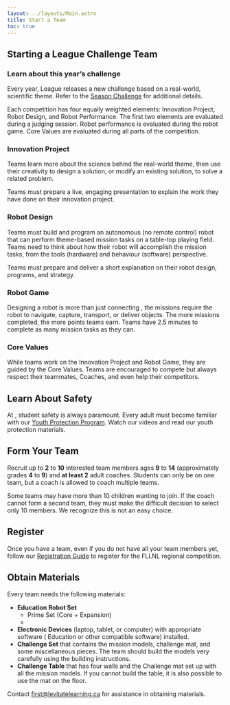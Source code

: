 ```yaml
---
layout: ../layouts/Main.astro
title: Start a Team
toc: true
---
```



## Starting a <FIRSTLEGO/> League Challenge Team

### Learn about this year’s challenge

Every year, <FIRSTLEGO/> League releases a new challenge based on a real-world, scientific theme. Refer to the [Season
Challenge](https://www.firstlegoleague.org/season) for additional details.

Each competition has four equally weighted elements: Innovation Project, Robot Design, and Robot Performance. The first
two elements are evaluated during a judging session. Robot performance is evaluated during the robot game. Core Values
are evaluated during all parts of the competition.

### Innovation Project

Teams learn more about the science behind the real-world theme, then use their creativity to design a solution, or
modify an existing solution, to solve a related problem.

Teams must prepare a live, engaging presentation to explain the work they have done on their innovation project.

### Robot Design

Teams must build and program an autonomous (no remote control) <LEGO/> robot that can perform theme-based mission tasks on
a table-top playing field. Teams need to think about how their robot will accomplish the mission tasks, from the tools
(hardware) and behaviour (software) perspective.

Teams must prepare and deliver a short explanation on their robot design, programs, and strategy.

### Robot Game

Designing a robot is more than just connecting <LEGO/>, the missions require the robot to navigate, capture, transport, or
deliver objects. The more missions completed, the more points teams earn. Teams have 2.5 minutes to complete as many
mission tasks as they can.

### Core Values

While teams work on the Innovation Project and Robot Game, they are guided by the <FIRST/> Core Values. Teams are
encouraged to compete but always respect their teammates, Coaches, and even help their competitors.

## Learn About Safety

At <FIRST/>, student safety is always paramount. Every adult must become familiar with our
[Youth Protection Program](https://www.firstinspires.org/resource-library/youth-protection-policy). Watch our videos and
read our youth protection materials.

## Form Your Team

Recruit up to **2** to **10** interested team members ages **9** to **14** (approximately grades **4** to **9**) and **at
least 2** adult coaches. Students can only be on one team, but a coach is allowed to coach multiple teams.

Some teams may have more than 10 children wanting to join. If the coach cannot form a second team, they must make the
difficult decision to select only 10 members. We recognize this is not an easy choice.

## Register

Once you have a team, even if you do not have all your team members yet, follow our
[Registration Guide](/how-to-register) to register for the FLLNL regional competition.

##  Obtain Materials

Every team needs the following materials:

* **<LEGO/> Education Robot Set**
    * <Trademark content="SPIKE" /> Prime Set (Core + Expansion)
    * <RegisteredTrademark content="MINDSTORMS" />
* **Electronic Devices** (laptop, tablet, or computer) with appropriate software (<LEGO/> Education <Trademark content="SPIKE" /> or other
compatible software) installed.
* **Challenge Set** that contains the mission models, challenge mat, and some miscellaneous pieces. The team should build
the models very carefully using the building instructions.
* **Challenge Table** that has four walls and the Challenge mat set up with all the mission models. If you cannot build
the table, it is also possible to use the mat on the floor.

Contact [first@levitatelearning.ca](mailto:first@levitatelearning.ca) for assistance in obtaining materials.
